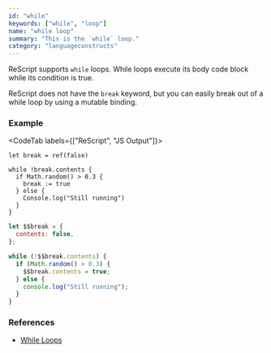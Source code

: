 ```yaml
---
id: "while"
keywords: ["while", "loop"]
name: "while loop"
summary: "This is the `while` loop."
category: "languageconstructs"
---
```


ReScript supports `while` loops. While loops execute its body code block while its condition is true.

ReScript does not have the `break` keyword, but you can easily break out of a while loop by using a mutable binding.

### Example

<CodeTab labels={["ReScript", "JS Output"]}>

```res
let break = ref(false)

while !break.contents {
  if Math.random() > 0.3 {
    break := true
  } else {
    Console.log("Still running")
  }
}

```

```js
let $$break = {
  contents: false,
};

while (!$$break.contents) {
  if (Math.random() > 0.3) {
    $$break.contents = true;
  } else {
    console.log("Still running");
  }
}
```

</CodeTab>

### References

- [While Loops](control-flow.md#while-loops)
